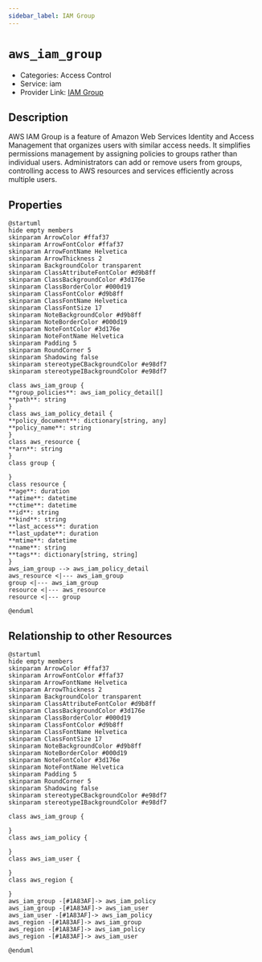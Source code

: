 ```yaml
---
sidebar_label: IAM Group
---
```


# `aws_iam_group`

- Categories: Access Control
- Service: iam
- Provider Link: [IAM Group](https://docs.aws.amazon.com/IAM/latest/UserGuide/id_groups.html)

## Description
AWS IAM Group is a feature of Amazon Web Services Identity and Access Management that organizes users with similar access needs. It simplifies permissions management by assigning policies to groups rather than individual users. Administrators can add or remove users from groups, controlling access to AWS resources and services efficiently across multiple users.

## Properties
<ZoomPanPinch>

```kroki imgType="plantuml" imgAlt="Diagram of IAM Group data model"
@startuml
hide empty members
skinparam ArrowColor #ffaf37
skinparam ArrowFontColor #ffaf37
skinparam ArrowFontName Helvetica
skinparam ArrowThickness 2
skinparam BackgroundColor transparent
skinparam ClassAttributeFontColor #d9b8ff
skinparam ClassBackgroundColor #3d176e
skinparam ClassBorderColor #000d19
skinparam ClassFontColor #d9b8ff
skinparam ClassFontName Helvetica
skinparam ClassFontSize 17
skinparam NoteBackgroundColor #d9b8ff
skinparam NoteBorderColor #000d19
skinparam NoteFontColor #3d176e
skinparam NoteFontName Helvetica
skinparam Padding 5
skinparam RoundCorner 5
skinparam Shadowing false
skinparam stereotypeCBackgroundColor #e98df7
skinparam stereotypeIBackgroundColor #e98df7

class aws_iam_group {
**group_policies**: aws_iam_policy_detail[]
**path**: string
}
class aws_iam_policy_detail {
**policy_document**: dictionary[string, any]
**policy_name**: string
}
class aws_resource {
**arn**: string
}
class group {

}
class resource {
**age**: duration
**atime**: datetime
**ctime**: datetime
**id**: string
**kind**: string
**last_access**: duration
**last_update**: duration
**mtime**: datetime
**name**: string
**tags**: dictionary[string, string]
}
aws_iam_group --> aws_iam_policy_detail
aws_resource <|--- aws_iam_group
group <|--- aws_iam_group
resource <|--- aws_resource
resource <|--- group

@enduml
```

</ZoomPanPinch>


## Relationship to other Resources
<ZoomPanPinch>

```kroki imgType="plantuml" imgAlt="Diagram of IAM Group resource relationships"
@startuml
hide empty members
skinparam ArrowColor #ffaf37
skinparam ArrowFontColor #ffaf37
skinparam ArrowFontName Helvetica
skinparam ArrowThickness 2
skinparam BackgroundColor transparent
skinparam ClassAttributeFontColor #d9b8ff
skinparam ClassBackgroundColor #3d176e
skinparam ClassBorderColor #000d19
skinparam ClassFontColor #d9b8ff
skinparam ClassFontName Helvetica
skinparam ClassFontSize 17
skinparam NoteBackgroundColor #d9b8ff
skinparam NoteBorderColor #000d19
skinparam NoteFontColor #3d176e
skinparam NoteFontName Helvetica
skinparam Padding 5
skinparam RoundCorner 5
skinparam Shadowing false
skinparam stereotypeCBackgroundColor #e98df7
skinparam stereotypeIBackgroundColor #e98df7

class aws_iam_group {

}
class aws_iam_policy {

}
class aws_iam_user {

}
class aws_region {

}
aws_iam_group -[#1A83AF]-> aws_iam_policy
aws_iam_group -[#1A83AF]-> aws_iam_user
aws_iam_user -[#1A83AF]-> aws_iam_policy
aws_region -[#1A83AF]-> aws_iam_group
aws_region -[#1A83AF]-> aws_iam_policy
aws_region -[#1A83AF]-> aws_iam_user

@enduml
```

</ZoomPanPinch>




